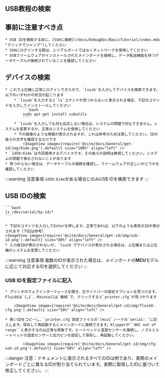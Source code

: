## USB教程の検索

## 事前に注意すべき点

    * USB IDを検索する前に、[SSHに接続](/docs/DebugDoc/BasicTutorial/index.mdx "クリックでジャンプ")してください
    * SSHにログインする際は、シリアルポートではなくネットワークを使用してください
    * USBファームウェアがインストールされたメインボードを接続し、データ転送機能を持つデータケーブルが接続されていることを確認してください

## デバイスの検索

    * これで上位機に正常にログインできたので、`lsusb`を入力してデバイスを検索できます。以下のいずれかの状況が起こります
        * `lsusb`を入力すると`ls`コマンドが見つからないと表示される場合、下記のコマンドを入力してインストールしてください
            ```bash
            sudo apt-get install usbutils
            ```
        * `lsusb`を入力しても何も反応しない場合は、システムの問題で何もできません。システムを変更するか、正常なシステムを使用してください
        * 下の画像のような情報が表示されますが、これは参考のため注意してください。IDの後ろの文字を確認するだけです
            <ImageView image={require('@site/docs/General/get-id/img/614e.png').default} size="100%" align="left" />
    * `1d50:614e`は今回使用するデバイスです。その後ろの説明は無視してください。システムの問題で表示されないことがあります
    * 見つからない場合は、データケーブルの接続を確認し、ファームウェアが正しいかどうかを確認してください

:::warning 注意事項
`1d50:614e`がある場合にのみUSB IDを検索できます
:::

## USB IDの検索

    ```bash
    ls /dev/serial/by-id/*
    ```

    * 下記のコマンドを入力してEnterを押します。正常であれば、以下のような青色のIDが表示されます（下記は参考）
    <ImageView image={require('@site/docs/General/get-id/img/usb-id.png').default} size="80%" align="left" />
    * 入力後IDが表示されないが、`lsusb`でデバイスが表示される場合は、上位機または上位機のシステムを変更してください

:::warning 注意事項
複数のIDが表示された場合は、メインボードの**MCU**モデルに応じて対応するIDを選択してください
:::

### USB IDを設定ファイルに記入

    * プリンタのウェブインターフェースを開き、左サイドバーの設定オプションを見つけます。Fluiddは`{…}`、Mainsailは`機械`で、クリックすると`printer.cfg`が見つかります

        <ImageView image={require('@site/docs/General/get-id/img/fluidd-cfg.png').default} size="50%" align="left" />

    * 青いIDをコピーし、`printer.cfg`設定ファイルの`[mcu]`ノードの`serial: `に記入します。保存して再起動するとメインボードに接続できます。Klipperが``ADC out of range``と表示するのは正常な現象です。ヒートベッドと温度センサーを接続し、ノズルとヒートベッドの温度センサーと出力ピンを設定して保存し、再起動してください。

            <ImageView image={require('@site/docs/General/get-id/img/cfg-usb-id.png').default} size="50%" align="left" />

:::danger
注意：ドキュメントに表示されるすべてのIDは例であり、実際のメインボードごとに異なるIDが割り当てられています。実際に取得したIDに基づいて修正してください。
:::


